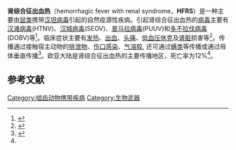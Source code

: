 '''肾综合征出血热'''（hemorrhagic fever with renal syndrome，'''HFRS'''）是一种主要由[[鼠类|鼠类]]携带[[汉坦病毒|汉坦病毒]]引起的自然疫源性疾病。引起肾综合征出血热的[[病毒|病毒]]主要有[[汉滩病毒|汉滩病毒]](HTNV)、[[汉城病毒|汉城病毒]](SEOV)、[[普马拉病毒|普马拉病毒]](PUUV)和[[多不拉伐病毒|多不拉伐病毒]](DOBV)等<ref name="biods.2020264">{{cite journal |last1=Hou |first1=Xiang |last2=Feng |first2=Tuo |last3=Han |first3=Ning |last4=Wang |first4=Jing |last5=Chen |first5=Xiaoning |last6=An |first6=Xiaolei |last7=Xu |first7=Lei |last8=Liu |first8=Qiyong |last9=Chang |first9=Gang |title=Effect of climate change and economic development on hemorrhagic fever with renal syndrome |journal=Biodiversity Science |date=2020-10-20 |volume=28 |issue=10 |pages=1229 |doi=10.17520/biods.2020264}}</ref>。临床症状主要有[[发热|发热]]、[[出血|出血]]、[[头痛|头痛]]、[[低血压休克|低血压休克]]及[[肾脏|肾脏]]损害等<ref>{{cite journal |last1=Sargianou |first1=Maria |last2=Watson |first2=Dionysios Christos |last3=Chra |first3=Paraskevi |last4=Papa |first4=Anna |last5=Starakis |first5=Ioannis |last6=Gogos |first6=Charalambos |last7=Panos |first7=George |title=Hantavirus infections for the clinician: From case presentation to diagnosis and treatment |journal=Critical Reviews in Microbiology |date=2012-11-01 |volume=38 |issue=4 |pages=317–329 |doi=10.3109/1040841X.2012.673553 |pmid=22553984}}</ref>。传播通过接触宿主动物的[[排泄物|排泄物]]、[[伤口感染|伤口感染]]、[[气溶胶|气溶胶]], 还可通过[[螨类|螨类]]等传播或通过母体垂直传播<ref>{{cite journal |last1=Nichol |first1=S. T. |last2=Spiropoulou |first2=C. F. |last3=Morzunov |first3=S. |last4=Rollin |first4=P. E. |last5=Ksiazek |first5=T. G. |last6=Feldmann |first6=H. |last7=Sanchez |first7=A. |last8=Childs |first8=J. |last9=Zaki |first9=S. |last10=Peters |first10=C. J. |title=Genetic identification of a hantavirus associated with an outbreak of acute respiratory illness |journal=Science |date=1993-11-05 |volume=262 |issue=5135 |pages=914–917 |doi=10.1126/science.8235615 |pmid=8235615}}</ref>。欧亚大陆是肾综合征出血热的主要传播地区，死亡率为12%<ref name="biods.2020264" />。

==参考文献==
{{reflist}}
{{Medical resources
|  DiseasesDB      = 
|  ICD10           = {{ICD10|A|98|5|a|90}}
|  ICD9            = 
|  ICDO            = 
|  OMIM            = 
|  MedlinePlus     = 
|  eMedicineSubj   = 
|  eMedicineTopic  = 
|  MeshID          = 
|  GeneReviewsName = 
}}
{{规范控制}}
[[Category:啮齿动物携带疾病|Category:啮齿动物携带疾病]]
[[Category:生物武器|Category:生物武器]]